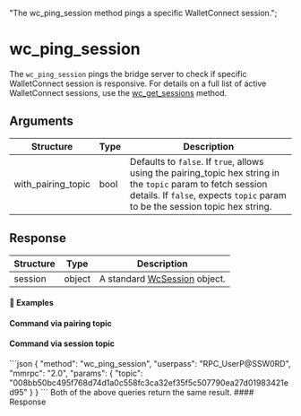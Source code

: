   "The wc_ping_session method pings a specific WalletConnect session.";

# wc\_ping\_session

The `wc_ping_session` pings the bridge server to check if specific WalletConnect session is responsive.
For details on a full list of active WalletConnect sessions, use the [wc\_get\_sessions](/komodo-defi-framework/api/v20-dev/wc_get_sessions/#wc-get-sessions) method.

## Arguments

| Structure            | Type | Description                                                                                                                                                                                     |
| -------------------- | ---- | ----------------------------------------------------------------------------------------------------------------------------------------------------------------------------------------------- |
| with\_pairing\_topic | bool | Defaults to `false`. If `true`, allows using the pairing\_topic hex string in the `topic` param to fetch session details. If `false`, expects `topic` param to be the session topic hex string. |

## Response

| Structure | Type   | Description                                                                              |
| --------- | ------ | ---------------------------------------------------------------------------------------- |
| session   | object | A standard [WcSession](/komodo-defi-framework/api/common_structures/#wc-session) object. |

#### 📌 Examples

#### Command via pairing topic

#### Command via session topic

<CodeGroup title="" tag="POST" label="wc_ping_session" mm2MethodDecorate="true">
  ```json
  {
    "method": "wc_ping_session",
    "userpass": "RPC_UserP@SSW0RD",
    "mmrpc": "2.0",
    "params": {
      "topic": "008bb50bc495f768d74d1a0c558fc3ca32ef35f5c507790ea27d01983421ed95"
    }
  }
  ```
</CodeGroup>

<Note>
  Both of the above queries return the same result.
</Note>

<CollapsibleSection expandedText="Hide Response" collapsedText="Show Response">
  #### Response

  ```json
  ```
</CollapsibleSection>
